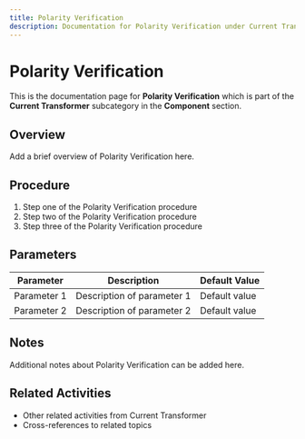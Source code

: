 ```yaml
---
title: Polarity Verification
description: Documentation for Polarity Verification under Current Transformer in Component category
---
```


# Polarity Verification

This is the documentation page for **Polarity Verification** which is part of the **Current Transformer** subcategory in the **Component** section.

## Overview

Add a brief overview of Polarity Verification here.

## Procedure

1. Step one of the Polarity Verification procedure
2. Step two of the Polarity Verification procedure
3. Step three of the Polarity Verification procedure

## Parameters

| Parameter | Description | Default Value |
|-----------|-------------|---------------|
| Parameter 1 | Description of parameter 1 | Default value |
| Parameter 2 | Description of parameter 2 | Default value |

## Notes

Additional notes about Polarity Verification can be added here.

## Related Activities

- Other related activities from Current Transformer
- Cross-references to related topics
